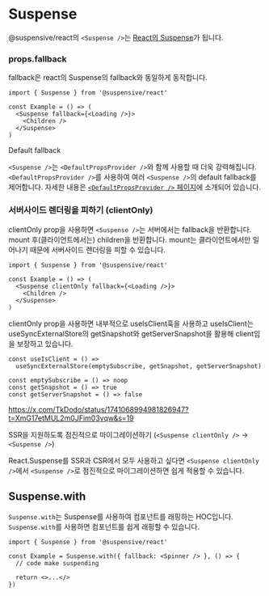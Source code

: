 
# Suspense

@suspensive/react의 `<Suspense />`는 [React의 Suspense](https://react.dev/reference/react/Suspense)가 됩니다.

### props.fallback

fallback은 react의 Suspense의 fallback와 동일하게 동작합니다.

```tsx /Suspense/
import { Suspense } from '@suspensive/react'

const Example = () => (
  <Suspense fallback={<Loading />}>
    <Children />
  </Suspense>
)
```

<Callout>

Default fallback

`<Suspense />`는 `<DefaultPropsProvider />`와 함께 사용할 때 더욱 강력해집니다. `<DefaultPropsProvider />`를 사용하여 여러 `<Suspense />`의 default fallback를 제어합니다. 자세한 내용은 [`<DefaultPropsProvider />` 페이지](/docs/react/DefaultPropsProvider)에 소개되어 있습니다.

</Callout>

### 서버사이드 렌더링을 피하기 (clientOnly)

clientOnly prop을 사용하면 `<Suspense />`는 서버에서는 fallback을 반환합니다. mount 후(클라이언트에서는) children을 반환합니다. mount는 클라이언트에서만 일어나기 때문에 서버사이드 렌더링을 피할 수 있습니다.

```tsx /clientOnly/
import { Suspense } from '@suspensive/react'

const Example = () => (
  <Suspense clientOnly fallback={<Loading />}>
    <Children />
  </Suspense>
)
```

clientOnly prop을 사용하면 내부적으로 useIsClient훅을 사용하고 useIsClient는 useSyncExternalStore의 getSnapshot와 getServerSnapshot을 활용해 client임을 보장하고 있습니다.

```tsx /useIsClient/
const useIsClient = () =>
  useSyncExternalStore(emptySubscribe, getSnapshot, getServerSnapshot)

const emptySubscribe = () => noop
const getSnapshot = () => true
const getServerSnapshot = () => false
```

https://x.com/TkDodo/status/1741068994981826947?t=XmG17etMUL2m0JFim03vqw&s=19

<Callout type='info'>

SSR을 지원하도록 점진적으로 마이그레이션하기 (`<Suspense clientOnly />` -> `<Suspense />`)

React.Suspense를 SSR과 CSR에서 모두 사용하고 싶다면 `<Suspense clientOnly />`에서 `<Suspense />`로 점진적으로 마이그레이션하면 쉽게 적용할 수 있습니다.

</Callout>

## Suspense.with

`Suspense.with`는 Suspense를 사용하여 컴포넌트를 래핑하는 HOC입니다.
`Suspense.with`를 사용하면 컴포넌트를 쉽게 래핑할 수 있습니다.

```tsx /Suspense.with/
import { Suspense } from '@suspensive/react'

const Example = Suspense.with({ fallback: <Spinner /> }, () => {
  // code make suspending

  return <>...</>
})
```
